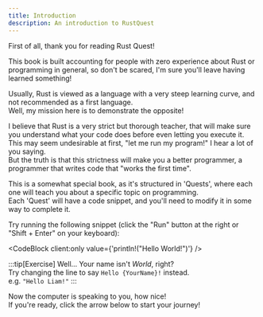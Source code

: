 ```yaml
---
title: Introduction
description: An introduction to RustQuest
---
```



First of all, thank you for reading Rust Quest!

This book is built accounting for people with zero experience about Rust or programming in general, so don't be scared, I'm sure you'll leave having learned something!

Usually, Rust is viewed as a language with a very steep learning curve, and not recommended as a first language.  
Well, my mission here is to demonstrate the opposite!

I believe that Rust is a very strict but thorough teacher, that will make sure you understand what your code does before even letting you execute it.  
This may seem undesirable at first, "let me run my program!" I hear a lot of you saying.  
But the truth is that this strictness will make you a better programmer, a programmer that writes code that "works the first time".

This is a somewhat special book, as it's structured in 'Quests', where each one will teach you about a specific topic on programming.  
Each 'Quest' will have a code snippet, and you'll need to modify it in some way to complete it.

Try running the following snippet (click the "Run" button at the right or "Shift + Enter" on your keyboard):

<CodeBlock client:only value={'println!("Hello World!")'} />

:::tip[Exercise]
Well... Your name isn't _World_, right?  
Try changing the line to say `Hello {YourName}!` instead.  
e.g. `"Hello Liam!"`
:::

Now the computer is speaking to you, how nice!  
If you're ready, click the arrow below to start your journey!